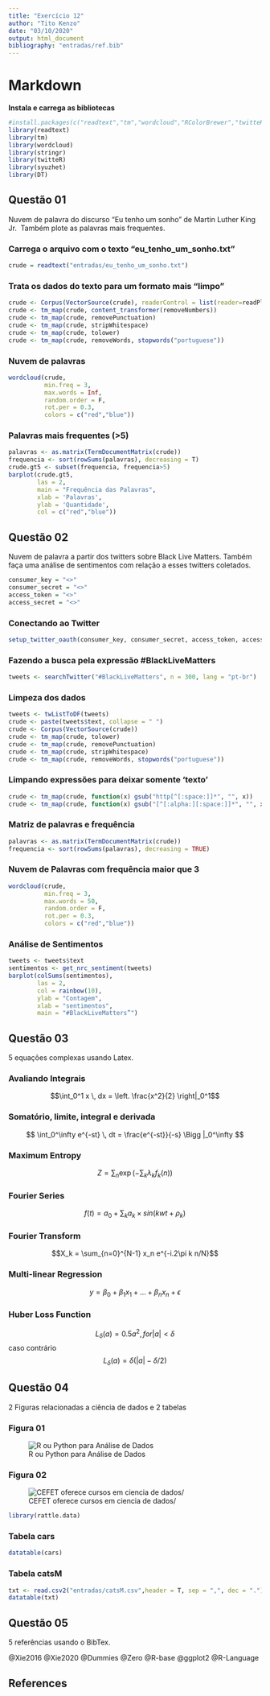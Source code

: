 ```yaml
---
title: "Exercício 12"
author: "Tito Kenzo"
date: "03/10/2020"
output: html_document
bibliography: "entradas/ref.bib"
---
```


# Markdown {.tabset}

**Instala e carrega as bibliotecas**
```r
#install.packages(c("readtext","tm","wordcloud","RColorBrewer","twitteR","syuzhet"))
library(readtext)
library(tm)
library(wordcloud)
library(stringr)
library(twitteR)
library(syuzhet)
library(DT)
```

## Questão 01
Nuvem de palavra do discurso “Eu tenho um sonho” de Martin Luther King Jr. 
Também plote as palavras mais frequentes.

### Carrega o arquivo com o texto "eu_tenho_um_sonho.txt"
```r
crude = readtext("entradas/eu_tenho_um_sonho.txt")
```

### Trata os dados do texto para um formato mais "limpo"
```r
crude <- Corpus(VectorSource(crude), readerControl = list(reader=readPlain, language='portuguese'))
crude <- tm_map(crude, content_transformer(removeNumbers))
crude <- tm_map(crude, removePunctuation)
crude <- tm_map(crude, stripWhitespace)
crude <- tm_map(crude, tolower)
crude <- tm_map(crude, removeWords, stopwords("portuguese"))
```

### Nuvem de palavras
```r
wordcloud(crude, 
          min.freq = 3, 
          max.words = Inf, 
          random.order = F, 
          rot.per = 0.3, 
          colors = c("red","blue"))
```

### Palavras mais frequentes (>5)
```r
palavras <- as.matrix(TermDocumentMatrix(crude))
frequencia <- sort(rowSums(palavras), decreasing = T)
crude.gt5 <- subset(frequencia, frequencia>5)
barplot(crude.gt5, 
        las = 2, 
        main = "Frequência das Palavras",
        xlab = 'Palavras',
        ylab = 'Quantidade',
        col = c("red","blue"))
```

## Questão 02
Nuvem de palavra a partir dos twitters sobre Black Live Matters. 
Também faça uma análise de sentimentos com relação a esses twitters coletados.

```r
consumer_key = "<>"
consumer_secret = "<>"
access_token = "<>"
access_secret = "<>"
```

### Conectando ao Twitter
```r
setup_twitter_oauth(consumer_key, consumer_secret, access_token, access_secret)
```

### Fazendo a busca pela expressão #BlackLiveMatters
```r
tweets <- searchTwitter("#BlackLiveMatters", n = 300, lang = "pt-br")
```

### Limpeza dos dados
```r
tweets <- twListToDF(tweets)
crude <- paste(tweets$text, collapse = " ")
crude <- Corpus(VectorSource(crude))
crude <- tm_map(crude, tolower)
crude <- tm_map(crude, removePunctuation)
crude <- tm_map(crude, stripWhitespace)
crude <- tm_map(crude, removeWords, stopwords("portuguese"))
```

### Limpando expressões para deixar somente 'texto'
```r
crude <- tm_map(crude, function(x) gsub("http[^[:space:]]*", "", x))
crude <- tm_map(crude, function(x) gsub("[^[:alpha:][:space:]]*", "", x))
```

### Matriz de palavras e frequência
```r
palavras <- as.matrix(TermDocumentMatrix(crude))
frequencia <- sort(rowSums(palavras), decreasing = TRUE)
```

### Nuvem de Palavras com frequência maior que 3
```r
wordcloud(crude, 
          min.freq = 3,
          max.words = 50,
          random.order = F,
          rot.per = 0.3,
          colors = c("red","blue"))
```

### Análise de Sentimentos
```r
tweets <- tweets$text
sentimentos <- get_nrc_sentiment(tweets)
barplot(colSums(sentimentos), 
        las = 2, 
        col = rainbow(10), 
        ylab = "Contagem", 
        xlab = "sentimentos",
        main = "#BlackLiveMatters”")
```

## Questão 03
5 equações complexas usando Latex.

### Avaliando Integrais
$$\int_0^1 x \, dx = \left. \frac{x^2}{2} \right|_0^1$$

### Somatório, limite, integral e derivada
$$ \int_0^\infty e^{-st} \,
dt = \frac{e^{-st}}{-s}
\Bigg |_0^\infty $$

### Maximum Entropy
$$Z = \sum_n \exp \left( - \sum_k \lambda_k f_k(n) \right)$$

### Fourier Series
$$f(t) = a_0 + \sum_k  a_k \times sin(kwt + \rho_k)$$

### Fourier Transform
$$X_k = \sum_{n=0}^{N-1} x_n e^{-i.2\pi k n/N}$$

### Multi-linear Regression
$$y = \beta_0 + \beta_1 x_1 + \ldots + \beta_n x_n + \epsilon$$

### Huber Loss Function
$$L_{\delta}(a) = 0.5 a^2, for |a| < \delta$$
caso contrário $$L_{\delta}(a) = \delta ( |a| - \delta/2)$$

## Questão 04
2 Figuras relacionadas a ciência de dados e 2 tabelas

### Figura 01
![R ou Python para Análise de Dados](https://i1.wp.com/www.cienciaedados.com/wp-content/uploads/2015/12/R-ou-Python-para-An%C3%A1lise-de-Dados-.jpg)

### Figura 02
![CEFET oferece cursos em ciencia de dados/](https://www.linea.gov.br/wp-content/uploads/2018/05/CefeT_1.png)
```r
library(rattle.data)
```

### Tabela cars
```r
datatable(cars)
```

### Tabela catsM
```r
txt <- read.csv2("entradas/catsM.csv",header = T, sep = ",", dec = ".")
datatable(txt)
```

## Questão 05
5 referências usando o BibTex.

@Xie2016
@Xie2020
@Dummies
@Zero
@R-base
@ggplot2
@R-Language

## References




